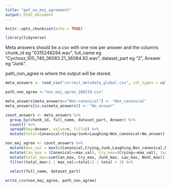 ```yaml
---
title: "get_no_maj_agreement"
output: html_document
---
```


```r
knitr::opts_chunk$set(echo = TRUE)
```


```r
library(tidyverse)
```
Meta answers should be a csv with one row per answer and the columns chunk_id eg "0315248294.wav", full_name eg "Cychosz_105_740_36083.21_36084.92.wav", dataset_part eg "2", Answer eg "Junk".

path_non_agree is where the output will be stored.
```r
meta_answers <- read_csv("correct_metadata_global.csv", col_types = cols(.default = "c"))

path_non_agree <-"non_maj_agree_200219.csv"
```

```r
meta_answers[meta_answers=="Non-canonical"] <- "Non_canonical"
meta_answers[is.na(meta_answers)] <- "No_answer"

count_answers <- meta_answers %>%
  group_by(chunk_id, full_name, dataset_part, Answer) %>%
  count() %>%
  spread(key=Answer, value=n, fill=0) %>%
  mutate(total=Canonical+Crying+Junk+Laughing+Non_canonical+No_answer)

non_maj_agree <- count_answers %>%
  mutate(max_val = max(c(Canonical,Crying,Junk,Laughing,Non_canonical,No_answer))) %>%
  mutate(Can_max = (Canonical==max_val), Cry_max=(Crying==max_val), Junk_max=(Junk==max_val), Lau_max=(Laughing==max_val), NonC_max=(Non_canonical==max_val)) %>%
  mutate(total_max=sum(Can_max, Cry_max, Junk_max, Lau_max, NonC_max)) %>%
  filter(total_max>1 | max_val<=total/2 | total < 3) %>%
  
  select(full_name, dataset_part)
```

```r
write_csv(non_maj_agree, path_non_agree)
```
